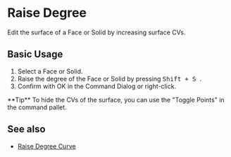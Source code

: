
# Raise Degree

<Reference shortcut="Shift + S" command="Raise Degree" button="" />

Edit the surface of a Face or Solid by increasing surface CVs.

## Basic Usage

1. Select a Face or Solid.
2. Raise the degree of the Face or Solid by pressing <kbd> Shift + S </kbd>.
3. Confirm with OK in the Command Dialog or right-click.

<VideoPlayer fileName="raise-degree-solid"/>

<Callout type="info" emoji="💡">
    **Tip**
    To hide the CVs of the surface, you can use the "Toggle Points" in the command pallet.
<VideoPlayer fileName="raise-degree-solid-hidepoints"/>
</Callout>

## See also
- [Raise Degree Curve](raise-degree-curve)
